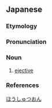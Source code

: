 ==Japanese==

===Etymology===
{{wikipedia|lang=ja}}
{{ja-kanjitab|yomi=o|ほう|しゅつ|おん}}
{{rfe|lang=ja}}

===Pronunciation===
{{ja-pron|ほうしゅつおん|acc=4|acc2=3|acc_ref=DJR|y=o}}

===Noun===
{{ja-noun|ほうしゅつおん|hhira=はうしゆつおん}}

# {{lb|ja|sort=ほうしゅつおん|phonetics}} [[ejective]]

===References===
<references/>

[[Category:ja:Sound|ほうしゅつおん]]